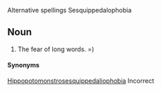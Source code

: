 Alternative spellings
Sesquippedalophobia

== Noun ==

# The fear of long words. =)

====Synonyms====
[[Hippopotomonstrosesquippedaliophobia]]
Incorrect